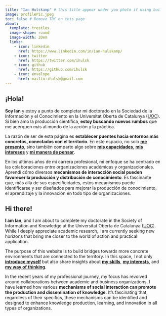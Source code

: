 ```yaml
---
title: "Ian Hulskamp" # this title appear under you photo if using built-in template
image: profilePic.jpeg 
toc: false # Remove TOC on this page
about: 
  template: trestles
  image-shape: round
  image-width: 20em 
  links: 
    - icon: linkedin
      href: https://www.linkedin.com/in/ian-hulskamp/
    - icon: twitter
      href: https://twitter.com/ihulsk
    - icon: github
      href: https://github.com/ihulsk
    - icon: envelope
      href: mailto:ihulsk@gmail.com
---
```


::: {.content-visible .justified when-profile="es"}
# ¡Hola!
::: justified
**Soy Ian** y estoy a punto de completar mi doctorado en la Sociedad de la Información y el Conocimiento en la Universitat Oberta de Catalunya ([UOC](https://www.uoc.edu/portal/es/index.html)). Si bien amo la producción científica, **estoy buscando nuevos rumbos** que me acerquen más al mundo de la acción y la práctica.

La razón de ser de esta página es **establecer puentes hacia entornos más concretos, conectados con el territorio**. En este espacio, no solo [**me presento**](about.qmd), sino también comparto algo sobre [**mis capacidades**](skills.qmd), [**mis intereses**](interests.qmd) y [**mi manera de pensar**](blog.qmd).

En los últimos años de mi carrera profesional, mi enfoque se ha centrado en las colaboraciones entre organizaciones académicas y organizacionales. Aprendí cómo diversos **mecanismos de interacción social pueden favorecer la producción y distribución de conocimiento**. Es fascinante que, más allá de sus especificidades, estos mecanismos puede identificarse y ser diseñados para mejorar la producción de conocimiento, el aprendizaje y la innovación en todo tipo de organizaciones.
:::
:::

::: {.content-visible .justified when-profile="en"}
# Hi there!
::: justified
**I am Ian**, and I am about to complete my doctorate in the Society of Information and Knowledge at the Universitat Oberta de Catalunya ([UOC](https://www.uoc.edu/portal/es/index.html)). While I deeply appreciate academic research, I am currently seeking new horizons that bring me closer to the world of action and practical application.

The purpose of this website is to build bridges towards more concrete environments that are connected to the territory. In this space, I not only [**introduce myself**](about.qmd) but also share insights about [**my skills**](skills.qmd), [**my interests**](interests.qmd), and [**my way of thinking**](blog.qmd).

In the recent years of my professional journey, my focus has revolved around collaborations between academic and business organizations. I have learned how various **mechanisms of social interaction can promote the production and dissemination of knowledge**. It's fascinating that, regardless of their specifics, these mechanisms can be identified and designed to enhance knowledge production, learning, and innovation in all types of organizations.
:::
:::

